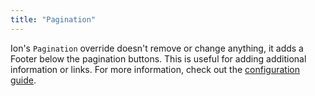 ```yaml
---
title: "Pagination"
---
```


Ion's `Pagination` override doesn't remove or change anything, it adds a Footer below the pagination buttons. This is useful for adding additional information or links. For more information, check out the [configuration guide](/starlight-ion-theme/getting-started#configuration).


<Code code={paginationComponent} lang="astro" title="Pagination.astro" />
